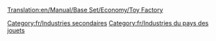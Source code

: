 [[Translation:en/Manual/Base Set/Economy/Toy Factory]]

{{fr/Industries|image=ToyFactory.png
|nom=Fabrique de jouets
|climats=[[fr/Manual/Climat#Pays des jouets|Pays des jouets]]
|accepte=[[fr/Manual/Base Set/Economy/Plastique|Plastique]], [[fr/Manual/Base Set/Economy/Batterie|Batterie]]
|produit=[[fr/Manual/Base Set/Economy/Jouet|Jouet]]
|notes=Absent des autres [[fr/Manual/Climat|climats]].
}}
{{fr/Amorce}}

[[Category:fr/Industries secondaires]]
[[Category:fr/Industries du pays des jouets]]
